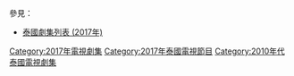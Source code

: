 {{Catnav|頁面分類|...|電視節目|電視劇|每年電視影集|2017年電視影集}}
{{Catnav|頁面分類|...|電視節目|電視劇|各國電視劇|泰國電視劇|每年泰國電視劇集}}
{{cat year nav
| year = 2017
| cat = 泰國電視劇集 
| sortkey = 泰國電視劇集
| article = 泰國電視劇
| in = 
}}
參見：
*[[泰國劇集列表_(2017年)|泰國劇集列表 (2017年)]]

[[Category:2017年電視劇集|Category:2017年電視劇集]]
[[Category:2017年泰國電視節目|Category:2017年泰國電視節目]]
[[Category:2010年代泰國電視劇集|Category:2010年代泰國電視劇集]]